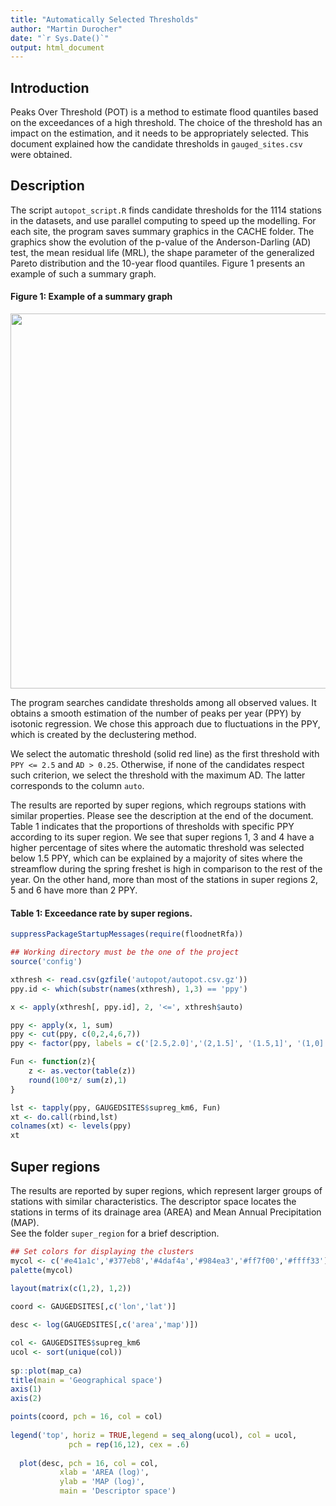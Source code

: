 ```yaml
---
title: "Automatically Selected Thresholds"
author: "Martin Durocher"
date: "`r Sys.Date()`"
output: html_document
---
```


## Introduction

Peaks Over Threshold (POT) is a method to estimate flood quantiles based on the exceedances of
a high threshold.
The choice of the threshold has an impact on the estimation, and it needs to be appropriately selected.
This document explained how the candidate thresholds in `gauged_sites.csv` were obtained.

## Description

The script `autopot_script.R` finds candidate thresholds for the 1114 stations in the datasets, and use parallel computing to speed up the modelling.
For each site, the program saves summary graphics in the CACHE folder. The graphics show the evolution of the p-value of the Anderson-Darling (AD) test, the mean residual life (MRL), the shape parameter of the generalized Pareto distribution and the 10-year flood quantiles.
Figure 1 presents an example of such a summary graph.

#### Figure 1: Example of a summary graph

<center>
  <img src="01AD002.png" height="600" width="900">
</center>

The program searches candidate thresholds among all observed values. 
It obtains a smooth estimation of the number of peaks per year (PPY) by isotonic regression. 
We chose this approach due to fluctuations in the PPY, which is created by the declustering method.

We select the automatic threshold (solid red line) as the first threshold with `PPY <= 2.5` and `AD > 0.25`. 
Otherwise, if none of the candidates respect such criterion, we select the threshold with the maximum AD.
The latter corresponds to the column `auto`.

The results are reported by super regions, which regroups stations with similar properties.
Please see the description at the end of the document.
Table 1 indicates that the proportions of thresholds with specific PPY according to its super region. We see that super regions 1, 3 and 4 have a higher percentage of sites where the automatic threshold was selected below 1.5 PPY, which can be explained by a majority of sites where the streamflow during the spring freshet is high in comparison to the rest of the year.
On the other hand, more than most of the stations in super regions 2, 5 and 6 have more than 2 PPY.

#### Table 1: Exceedance rate by super regions.

```r
suppressPackageStartupMessages(require(floodnetRfa))

## Working directory must be the one of the project
source('config')

xthresh <- read.csv(gzfile('autopot/autopot.csv.gz'))
ppy.id <- which(substr(names(xthresh), 1,3) == 'ppy')

x <- apply(xthresh[, ppy.id], 2, '<=', xthresh$auto)

ppy <- apply(x, 1, sum)
ppy <- cut(ppy, c(0,2,4,6,7))
ppy <- factor(ppy, labels = c('[2.5,2.0]','(2,1.5]', '(1.5,1]', '(1,0]'))

Fun <- function(z){ 
    z <- as.vector(table(z))
    round(100*z/ sum(z),1)
}

lst <- tapply(ppy, GAUGEDSITES$supreg_km6, Fun)
xt <- do.call(rbind,lst)
colnames(xt) <- levels(ppy)
xt
```

## Super regions

The results are reported by super regions, which represent larger groups of stations with similar characteristics.
The descriptor space locates the stations in terms of its drainage area (AREA) and Mean Annual Precipitation (MAP).  
See the folder `super_region` for a brief description.

```r

## Set colors for displaying the clusters
mycol <- c('#e41a1c','#377eb8','#4daf4a','#984ea3','#ff7f00','#ffff33')
palette(mycol)

layout(matrix(c(1,2), 1,2))
  
coord <- GAUGEDSITES[,c('lon','lat')]

desc <- log(GAUGEDSITES[,c('area','map')])

col <- GAUGEDSITES$supreg_km6
ucol <- sort(unique(col))
  
sp::plot(map_ca)
title(main = 'Geographical space')
axis(1)
axis(2)

points(coord, pch = 16, col = col)
  
legend('top', horiz = TRUE,legend = seq_along(ucol), col = ucol, 
             pch = rep(16,12), cex = .6)
  
  plot(desc, pch = 16, col = col, 
           xlab = 'AREA (log)',
           ylab = 'MAP (log)',
           main = 'Descriptor space')
```
